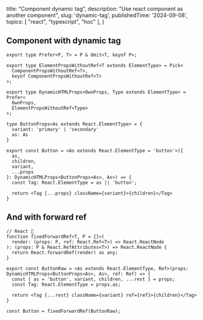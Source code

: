   title: "Component dynamic tag",
  description: "Use react component as another component",
  slug: 'dynamic-tag',
  publishedTime: '2024-09-08',
  topics: [
    "react",
    "typescript",
    "hoc"
  ],
}

## Component with dynamic tag

```tsx
export type Prefer<P, T> = P & Omit<T, keyof P>;

export type ElementPropsWithoutRef<T extends ElementType> = Pick<
  ComponentPropsWithoutRef<T>,
  keyof ComponentPropsWithoutRef<T>
>;

export type DynamicHTMLProps<OwnProps, Type extends ElementType> = Prefer<
  OwnProps,
  ElementPropsWithoutRef<Type>
>;

type ButtonProps<As extends React.ElementType> = {
  variant: 'primary' | 'secondary'
  as: As
}

export const Button = <As extends React.ElementType = 'button'>({
  as,
  children, 
  variant,
  ...props 
}: DynamicHTMLProps<ButtonProps<As>, As>) => {
  const Tag: React.ElementType = as || 'button';

  return <Tag {...props} className={variant}>{children}</Tag>
}
```

## And with forward ref

```tsx
// React 🥰
function fixedForwardRef<T, P = {}>(
  render: (props: P, ref: React.Ref<T>) => React.ReactNode
): (props: P & React.RefAttributes<T>) => React.ReactNode {
  return React.forwardRef(render) as any;
}

export const ButtonRaw = <As extends React.ElementType, Ref>(props: DynamicHTMLProps<ButtonProps<As>, As>, ref: Ref) => {
  const { as = 'button', variant, children, ...rest } = props;
  const Tag: React.ElementType = props.as;

  return <Tag {...rest} className={variant} ref={ref}>{children}</Tag>
}

const Button = fixedForwardRef(ButtonRaw);

```
